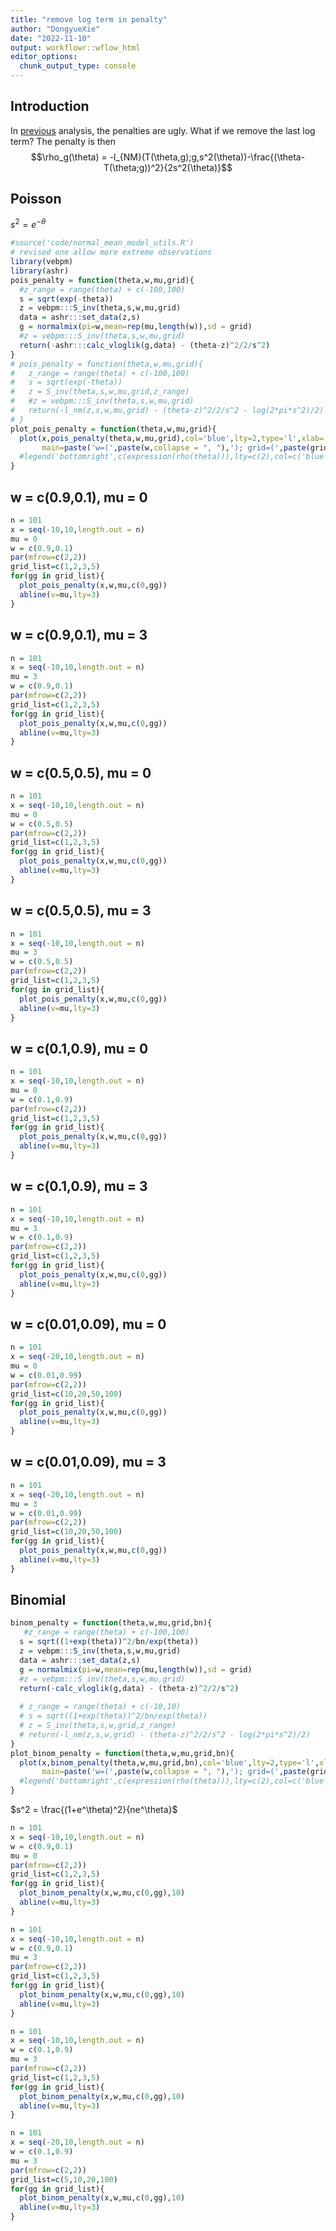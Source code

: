 ```yaml
---
title: "remove log term in penalty"
author: "DongyueXie"
date: "2022-11-10"
output: workflowr::wflow_html
editor_options:
  chunk_output_type: console
---
```


## Introduction

In [previous](normal_mean_penalty_glm_simplified.html) analysis, the penalties are ugly. What if we remove the last log term? The penalty is then 
$$\rho_g(\theta) = -l_{NM}(T(\theta,g);g,s^2(\theta))-\frac{(\theta-T(\theta;g))^2}{2s^2(\theta)}$$

## Poisson

$s^2 = e^{-\theta}$

```r
#source('code/normal_mean_model_utils.R')
# revised one allow more extreme observations
library(vebpm)
library(ashr)
pois_penalty = function(theta,w,mu,grid){
  #z_range = range(theta) + c(-100,100)
  s = sqrt(exp(-theta))
  z = vebpm:::S_inv(theta,s,w,mu,grid)
  data = ashr:::set_data(z,s)
  g = normalmix(pi=w,mean=rep(mu,length(w)),sd = grid)
  #z = vebpm:::S_inv(theta,s,w,mu,grid)
  return(-ashr:::calc_vloglik(g,data) - (theta-z)^2/2/s^2)
}
# pois_penalty = function(theta,w,mu,grid){
#   z_range = range(theta) + c(-100,100)
#   s = sqrt(exp(-theta))
#   z = S_inv(theta,s,w,mu,grid,z_range)
#   #z = vebpm:::S_inv(theta,s,w,mu,grid)
#   return(-l_nm(z,s,w,mu,grid) - (theta-z)^2/2/s^2 - log(2*pi*s^2)/2)
# }
plot_pois_penalty = function(theta,w,mu,grid){
  plot(x,pois_penalty(theta,w,mu,grid),col='blue',lty=2,type='l',xlab='theta',ylab='penalty',
       main=paste('w=(',paste(w,collapse = ", "),'); grid=(',paste(grid,collapse = ", "),')',sep=''))
  #legend('bottomright',c(expression(rho(theta))),lty=c(2),col=c('blue'))
}
```
 
## w = c(0.9,0.1), mu = 0
 
```r
n = 101
x = seq(-10,10,length.out = n)
mu = 0
w = c(0.9,0.1)
par(mfrow=c(2,2))
grid_list=c(1,2,3,5)
for(gg in grid_list){
  plot_pois_penalty(x,w,mu,c(0,gg))
  abline(v=mu,lty=3)
}
```

## w = c(0.9,0.1), mu = 3

```r
n = 101
x = seq(-10,10,length.out = n)
mu = 3
w = c(0.9,0.1)
par(mfrow=c(2,2))
grid_list=c(1,2,3,5)
for(gg in grid_list){
  plot_pois_penalty(x,w,mu,c(0,gg))
  abline(v=mu,lty=3)
}
```

## w = c(0.5,0.5), mu = 0

```r
n = 101
x = seq(-10,10,length.out = n)
mu = 0
w = c(0.5,0.5)
par(mfrow=c(2,2))
grid_list=c(1,2,3,5)
for(gg in grid_list){
  plot_pois_penalty(x,w,mu,c(0,gg))
  abline(v=mu,lty=3)
}
```

## w = c(0.5,0.5), mu = 3

```r
n = 101
x = seq(-10,10,length.out = n)
mu = 3
w = c(0.5,0.5)
par(mfrow=c(2,2))
grid_list=c(1,2,3,5)
for(gg in grid_list){
  plot_pois_penalty(x,w,mu,c(0,gg))
  abline(v=mu,lty=3)
}
```

## w = c(0.1,0.9), mu = 0

```r
n = 101
x = seq(-10,10,length.out = n)
mu = 0
w = c(0.1,0.9)
par(mfrow=c(2,2))
grid_list=c(1,2,3,5)
for(gg in grid_list){
  plot_pois_penalty(x,w,mu,c(0,gg))
  abline(v=mu,lty=3)
}
```

## w = c(0.1,0.9), mu = 3

```r
n = 101
x = seq(-10,10,length.out = n)
mu = 3
w = c(0.1,0.9)
par(mfrow=c(2,2))
grid_list=c(1,2,3,5)
for(gg in grid_list){
  plot_pois_penalty(x,w,mu,c(0,gg))
  abline(v=mu,lty=3)
}
```

## w = c(0.01,0.09), mu = 0

```r
n = 101
x = seq(-20,10,length.out = n)
mu = 0
w = c(0.01,0.99)
par(mfrow=c(2,2))
grid_list=c(10,20,50,100)
for(gg in grid_list){
  plot_pois_penalty(x,w,mu,c(0,gg))
  abline(v=mu,lty=3)
}
```

## w = c(0.01,0.09), mu = 3

```r
n = 101
x = seq(-20,10,length.out = n)
mu = 3
w = c(0.01,0.99)
par(mfrow=c(2,2))
grid_list=c(10,20,50,100)
for(gg in grid_list){
  plot_pois_penalty(x,w,mu,c(0,gg))
  abline(v=mu,lty=3)
}
```

## Binomial

```r
binom_penalty = function(theta,w,mu,grid,bn){
   #z_range = range(theta) + c(-100,100)
  s = sqrt((1+exp(theta))^2/bn/exp(theta))
  z = vebpm:::S_inv(theta,s,w,mu,grid)
  data = ashr:::set_data(z,s)
  g = normalmix(pi=w,mean=rep(mu,length(w)),sd = grid)
  #z = vebpm:::S_inv(theta,s,w,mu,grid)
  return(-calc_vloglik(g,data) - (theta-z)^2/2/s^2)
  
  # z_range = range(theta) + c(-10,10)
  # s = sqrt((1+exp(theta))^2/bn/exp(theta))
  # z = S_inv(theta,s,w,grid,z_range)
  # return(-l_nm(z,s,w,grid) - (theta-z)^2/2/s^2 - log(2*pi*s^2)/2)
}
plot_binom_penalty = function(theta,w,mu,grid,bn){
  plot(x,binom_penalty(theta,w,mu,grid,bn),col='blue',lty=2,type='l',xlab='theta',ylab='penalty',
       main=paste('w=(',paste(w,collapse = ", "),'); grid=(',paste(grid,collapse = ", "),')',sep=''))
  #legend('bottomright',c(expression(rho(theta))),lty=c(2),col=c('blue'))
}
```

$s^2 = \frac{(1+e^\theta)^2}{ne^\theta}$

```r
n = 101
x = seq(-10,10,length.out = n)
w = c(0.9,0.1)
mu = 0
par(mfrow=c(2,2))
grid_list=c(1,2,3,5)
for(gg in grid_list){
  plot_binom_penalty(x,w,mu,c(0,gg),10)
  abline(v=mu,lty=3)
}
```



```r
n = 101
x = seq(-10,10,length.out = n)
w = c(0.9,0.1)
mu = 3
par(mfrow=c(2,2))
grid_list=c(1,2,3,5)
for(gg in grid_list){
  plot_binom_penalty(x,w,mu,c(0,gg),10)
  abline(v=mu,lty=3)
}
```

```r
n = 101
x = seq(-10,10,length.out = n)
w = c(0.1,0.9)
mu = 3
par(mfrow=c(2,2))
grid_list=c(1,2,3,5)
for(gg in grid_list){
  plot_binom_penalty(x,w,mu,c(0,gg),10)
  abline(v=mu,lty=3)
}
```


```r
n = 101
x = seq(-20,10,length.out = n)
w = c(0.1,0.9)
mu = 3
par(mfrow=c(2,2))
grid_list=c(5,10,20,100)
for(gg in grid_list){
  plot_binom_penalty(x,w,mu,c(0,gg),10)
  abline(v=mu,lty=3)
}
```
